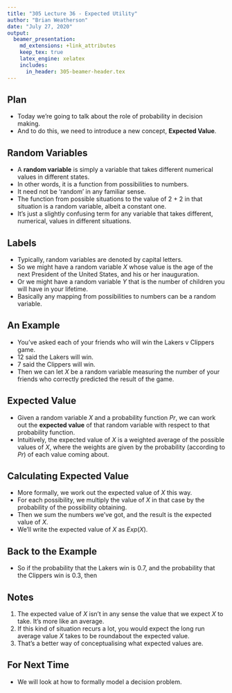 ```yaml
---
title: "305 Lecture 36 - Expected Utility"
author: "Brian Weatherson"
date: "July 27, 2020"
output: 
  beamer_presentation:
    md_extensions: +link_attributes
    keep_tex: true
    latex_engine: xelatex
    includes:
      in_header: 305-beamer-header.tex
---
```


## Plan

- Today we're going to talk about the role of probability in decision making.
- And to do this, we need to introduce a new concept, **Expected Value**.

## Random Variables

- A **random variable**  is simply a variable that takes different numerical values in different states. 
- In other words, it is a function from possibilities to numbers. 
- It need not be 'random' in any familiar sense.
- The function from possible situations to the value of 2 + 2 in that situation is a random variable, albeit a constant one.
- It's just a slightly confusing term for any variable that takes different, numerical, values in different situations.

## Labels

- Typically, random variables are denoted by capital letters. 
- So we might have a random variable $X$ whose value is the age of the next President of the United States, and his or her inauguration. 
- Or we might have a random variable $Y$ that is the number of children you will have in your lifetime. 
- Basically any mapping from possibilities to numbers can be a random variable. 

## An Example

- You've asked each of your friends who will win the Lakers v Clippers game.
- 12 said the Lakers will win.
- 7 said the Clippers will win.  \pause 
- Then we can let $X$ be a random variable measuring the number of your friends who correctly predicted the result of the game. 

\begin{equation*}
X = 
	\begin{cases}
		12,& \text{if Lakers win} ,\\ 
		7,& \text{if Clippers win} .
	\end{cases}
\end{equation*}


## Expected Value

- Given a random variable $X$ and a probability function $Pr$, we can work out the **expected value** of that random variable with respect to that probability function. 
- Intuitively, the expected value of $X$ is a weighted average of the possible values of $X$, where the weights are given by the probability (according to $Pr$) of each value coming about. 

## Calculating Expected Value

- More formally, we work out the expected value of $X$ this way. 
- For each possibility, we multiply the value of $X$ in that case by the probability of the possibility obtaining. 
- Then we sum the numbers we've got, and the result is the expected value of $X$. 
- We'll write the expected value of $X$ as $Exp(X)$. 

## Back to the Example

- So if the probability that the Lakers win is 0.7, and the probability that the Clippers win is 0.3, then

\begin{align*}
Exp(X) &= 12 \times 0.7 + 7 \times 0.3 \\
 &= 8.4 + 2.1 \\
 &= 10.5
\end{align*} 

## Notes

1. The expected value of $X$ isn't in any sense the value that we expect $X$ to take. It's more like an average.
2. If this kind of situation recurs a lot, you would expect the long run average value $X$ takes to be roundabout the expected value.
3. That's a better way of conceptualising what expected values are.

## For Next Time

- We will look at how to formally model a decision problem.